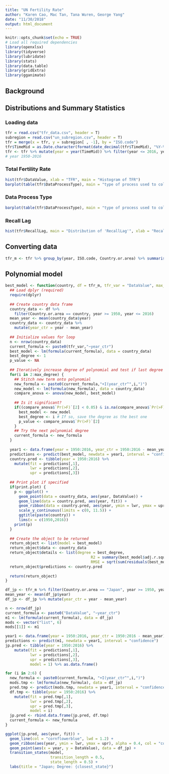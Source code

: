 ```yaml
---
title: "UN Fertility Rate"
author: "Karen Cao, Mac Tan, Tana Wuren, George Yang"
date: "11/30/2018"
output: html_document
---
```


```r
knitr::opts_chunk$set(echo = TRUE)
# Load all required dependencies
library(openxlsx)
library(tidyverse)
library(lubridate)
library(stats)
library(data.table)
library(gridExtra)
library(gganimate)
```

## Background


## Distributions and Summary Statistics

### Loading data

```r
tfr = read.csv("tfr_data.csv", header = T)
subregion = read.csv("un_subregion.csv", header = T)
tfr = merge(x = tfr, y = subregion[ , -1], by = "ISO.code")
tfr$TimeMid = as.Date.character(format(date_decimal(tfr$TimeMid), "%Y-%m-%d"))
tfr <- tfr %>% mutate(year = year(TimeMid)) %>% filter(year <= 2016, year >= 1950)
# year 1950-2016
```

### Total Fertility Rate
```r
hist(tfr$DataValue, xlab = "TFR", main = "Histogram of TFR")
barplot(table(tfr$DataProcessType), main = "type of process used to collect the data")
```

### Data Process Type
```r
barplot(table(tfr$DataProcessType), main = "type of process used to collect the data")
```

### Recall Lag
```r
hist(tfr$RecallLag, main = "Distribution of 'RecallLag'", xlab = "RecallLag")
```

## Converting data
```r
tfr_m <- tfr %>% group_by(year, ISO.code, Country.or.area) %>% summarise(DataValue = mean(DataValue)) %>% arrange(ISO.code, year) %>% ungroup()
```

## Polynomial model
```r
best_model <- function(country, df = tfr_m, tfr_var = "DataValue", max_degree = 10, print.plot = TRUE) {
  ## Load dplyr (required)
  require(dplyr)
  
  ## Create country data frame
  country_data <- df %>%
    filter(Country.or.area == country, year >= 1950, year <= 2016)
  mean_year <- mean(country_data$year)
  country_data <- country_data %>%
    mutate(year_ctr = year - mean_year)
  
  ## Initialize values for loop
  n <- nrow(country_data)
  current_formula <- paste0(tfr_var,"~year_ctr")
  best_model <- lm(formula(current_formula), data = country_data)
  best_degree <- 1
  p_value <- NA
  
  ## Iteratively increase degree of polynomial and test if last degree is significant
  for(i in 2:max_degree) {
    ## Stitch new term onto polynomial
    new_formula <- paste0(current_formula,"+I(year_ctr^",i,")")
    new_model <- lm(formula(new_formula), data = country_data)
    compare_anova <- anova(new_model, best_model)
    
    ## Is it significant? 
    if((compare_anova$`Pr(>F)`[2] < 0.05) & is.na(compare_anova$`Pr(>F)`[2]) == FALSE) {
      best_model <- new_model
      best_degree <- i # If so, save the degree as the best one
      p_value <- compare_anova$`Pr(>F)`[2]
    }
    ## Try the next polynomial degree
    current_formula <- new_formula
  }
  
  year1 <- data.frame(year = 1950:2016, year_ctr = 1950:2016 - mean_year)
  predictions <- predict(best_model, newdata = year1, interval = "confidence")
  country.pred <- tibble(year = 1950:2016) %>%
    mutate(fit = predictions[,1],
           lwr = predictions[,2],
           upr = predictions[,3])
  
  ## Print plot if specified
  if(print.plot) {
    p <- ggplot() + 
      geom_point(data = country_data, aes(year, DataValue)) + 
      geom_line(data = country.pred, aes(year, fit)) + 
      geom_ribbon(data = country.pred, aes(year, ymin = lwr, ymax = upr), alpha = 0.4) + 
      scale_y_continuous(limits = c(0, 11.5)) + 
      ggtitle(paste(country)) +
      lims(x = c(1950,2016))
    print(p)
  }
  
  ## Create the object to be returned
  return_object <- list(model = best_model)
  return_object$data <- country_data
  return_object$details <- list(degree = best_degree, 
                                      R2 = summary(best_model$adj.r.squared),
                                      RMSE = sqrt(sum(residuals(best_model)^2)/length(residuals(best_model))))
  return_object$predictions <- country.pred
  
  return(return_object)
}
```

```r
df_jp <- tfr_m %>% filter(Country.or.area == "Japan", year >= 1950, year <= 2016)
mean_year <- mean(df_jp$year)
df_jp <- df_jp %>% mutate(year_ctr = year - mean_year)

n <- nrow(df_jp)
current_formula <- paste0("DataValue", "~year_ctr")
m1 <- lm(formula(current_formula), data = df_jp)
mods <- vector("list", 6)
mods[[1]] <- m1

year1 <- data.frame(year = 1950:2016, year_ctr = 1950:2016 - mean_year)
predictions <- predict(m1, newdata = year1, interval = "confidence")
jp.pred <- tibble(year = 1950:2016) %>%
    mutate(fit = predictions[,1],
           lwr = predictions[,2],
           upr = predictions[,3],
           model = 1) %>% as.data.frame()

for (i in 2:6) {
  new_formula <- paste0(current_formula, "+I(year_ctr^",i,")")
  mods.tmp <- lm(formula(new_formula), data = df_jp)
  pred.tmp <- predict(mods.tmp, newdata = year1, interval = "confidence")
  df.tmp <- tibble(year = 1950:2016) %>%
    mutate(fit = pred.tmp[,1],
           lwr = pred.tmp[,2],
           upr = pred.tmp[,3],
           model = i)
  jp.pred <- rbind.data.frame(jp.pred, df.tmp)
  current_formula <- new_formula
}

ggplot(jp.pred, aes(year, fit)) +
  geom_line(col = "cornflowerblue", lwd = 1.2) +
  geom_ribbon(aes(year, ymin = lwr, ymax = upr), alpha = 0.4, col = "cornflowerblue", fill = "cornflowerblue") + 
  geom_point(aes(x = year, y = DataValue), data = df_jp) +
  transition_states(model,
                    transition_length = 0.5,
                    state_length = 0.5) +
  labs(title = "Japan; Degree: {closest_state}")

```













